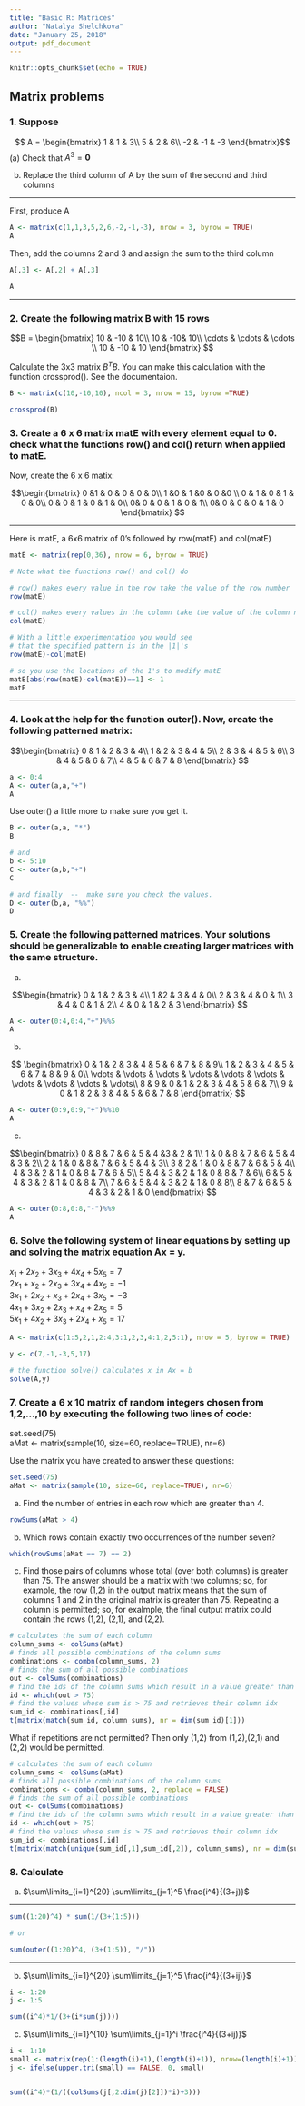 ```yaml
---
title: "Basic R: Matrices"
author: "Natalya Shelchkova"
date: "January 25, 2018"
output: pdf_document
---
```


```r
knitr::opts_chunk$set(echo = TRUE)
```

## Matrix problems

### 1. Suppose

$$ A = \begin{bmatrix}
1 & 1 & 3\\ 
5 & 2 & 6\\ 
-2 & -1 & -3
\end{bmatrix}$$
(a) Check that $A^3 = \mathbf{0}$  

(b) Replace the third column of A by the 
sum of the second and third columns  

******   
First, produce A

```r
A <- matrix(c(1,1,3,5,2,6,-2,-1,-3), nrow = 3, byrow = TRUE)
A
```

Then, add the columns 2 and 3 and assign the sum to the third column


```r
A[,3] <- A[,2] + A[,3]

A
```


******

### 2. Create the following matrix B with 15 rows

$$B = \begin{bmatrix}
10 & -10 & 10\\
10 &  -10& 10\\
 \cdots & \cdots  & \cdots \\
10 & -10 & 10
\end{bmatrix} $$

Calculate the 3x3 matrix $B^TB$.  You can make this calculation with the function crossprod().  See the documentaion. 

```r

B <- matrix(c(10,-10,10), ncol = 3, nrow = 15, byrow =TRUE)

crossprod(B)

```

\newpage  


### 3. Create a 6 x 6 matrix matE  with every element equal to 0.  check what the functions row() and col() return when applied to matE.
Now, create the 6 x 6 matix:

$$\begin{bmatrix}
0 &1  & 0 & 0 & 0 & 0\\
1 &0 & 1 &0  & 0 &0 \\
0 & 1 & 0 & 1 & 0 & 0\\
0 & 0 & 1 & 0 & 1 & 0\\
0& 0 & 0 & 1 & 0 & 1\\
0& 0 & 0 & 0 & 1 & 0
\end{bmatrix} $$  

******
Here is matE, a 6x6 matrix of 0's followed by row(matE) and col(matE)
```r
matE <- matrix(rep(0,36), nrow = 6, byrow = TRUE)  

# Note what the functions row() and col() do

# row() makes every value in the row take the value of the row number
row(matE)

# col() makes every values in the column take the value of the column number
col(matE)

```


```r
# With a little experimentation you would see
# that the specified pattern is in the |1|'s
row(matE)-col(matE)
```
\newpage
```r
# so you use the locations of the 1's to modify matE 
matE[abs(row(matE)-col(matE))==1] <- 1
matE
```

******


### 4.  Look at the help for the function outer().  Now, create the following patterned matrix:

$$\begin{bmatrix}
0 & 1 & 2 & 3 & 4\\
1 & 2 & 3 & 4 & 5\\
2 & 3 & 4 & 5 & 6\\
3 & 4 & 5 & 6 & 7\\
4 & 5 & 6 & 7 & 8
\end{bmatrix} $$

```r

a <- 0:4
A <- outer(a,a,"+")
A
```

Use outer() a little more to make sure you get it.

```r
B <- outer(a,a, "*")
B

# and
b <- 5:10
C <- outer(a,b,"+")
C

# and finally  --  make sure you check the values.
D <- outer(b,a, "%%")
D
```


### 5.  Create the following patterned matrices.  Your solutions should be generalizable to enable creating larger matrices with the same structure.

(a)

$$\begin{bmatrix}
0 & 1 & 2 & 3 & 4\\
1 &2 & 3 & 4 & 0\\
2 & 3 & 4 & 0 & 1\\
3 & 4 & 0 & 1 & 2\\
4 & 0 & 1 & 2 & 3
\end{bmatrix}  $$

```r

A <- outer(0:4,0:4,"+")%%5  
A

```

(b)

$$ \begin{bmatrix}
0 & 1 & 2 & 3 & 4 & 5 & 6 & 7 & 8 & 9\\
1 & 2 & 3 & 4 & 5 & 6 & 7 & 8 & 9 & 0\\
\vdots  & \vdots & \vdots & \vdots & \vdots & \vdots & \vdots & \vdots & \vdots & \vdots\\
8 & 9 & 0 & 1 & 2 & 3 & 4 & 5 & 6 & 7\\
9 & 0 & 1 & 2 & 3 & 4 & 5 & 6 & 7 & 8
\end{bmatrix} $$

```r

A <- outer(0:9,0:9,"+")%%10
A

```

(c)

$$\begin{bmatrix}
0 & 8 & 7 & 6 & 5 & 4 &3  & 2 & 1\\
1 & 0 & 8 & 7 & 6 & 5 & 4 & 3 & 2\\
2 & 1 & 0 & 8 & 7 & 6 & 5 & 4 & 3\\
3 & 2 & 1 & 0 & 8 & 7 & 6 & 5 & 4\\
4 & 3 & 2 & 1 & 0 & 8 & 7 & 6 & 5\\
5 & 4 & 3 & 2 & 1 & 0 & 8 & 7 & 6\\
6 & 5 & 4 & 3 & 2 & 1 & 0 & 8 & 7\\
7 & 6 & 5 & 4 & 3 & 2 & 1 & 0 & 8\\
8 & 7 & 6 & 5 & 4 & 3 & 2 & 1 & 0
\end{bmatrix} $$

```r

A <- outer(0:8,0:8,"-")%%9
A

```

### 6.  Solve the following system of linear equations by setting up and solving the matrix equation Ax = y.

$x_1 + 2x_2 + 3x_3 + 4x_4 + 5x_5 =  7$  
$2x_1 +  x_2 + 2x_3 + 3x_4 + 4x_5 = -1$  
$3x_1 + 2x_2 +  x_3 + 2x_4 + 3x_5 = -3$  
$4x_1 + 3x_2 + 2x_3 +  x_4 + 2x_5 =  5$  
$5x_1 + 4x_2 + 3x_3 + 2x_4 +  x_5 = 17$  

```r
A <- matrix(c(1:5,2,1,2:4,3:1,2,3,4:1,2,5:1), nrow = 5, byrow = TRUE)

y <- c(7,-1,-3,5,17)

# the function solve() calculates x in Ax = b
solve(A,y)
```

### 7. Create a 6 x 10 matrix of random integers chosen from 1,2,...,10 by executing the following two lines of code:

set.seed(75)  
aMat <- matrix(sample(10, size=60, replace=TRUE), nr=6)  

Use the matrix you have created to answer these questions:

```r

set.seed(75)  
aMat <- matrix(sample(10, size=60, replace=TRUE), nr=6) 

```

(a) Find the number of entries in each row which are greater than 4.

```r

rowSums(aMat > 4)

```

(b) Which rows contain exactly two occurrences of the number seven?

```r

which(rowSums(aMat == 7) == 2)

```

(c) Find those pairs of columns whose total (over both columns) is greater than 75.  The answer should be a matrix with two columns; so, for example, the row (1,2) in the output matrix means that the sum of columns 1 and 2 in the original matrix is greater than 75.  Repeating a column is permitted; so, for exalmple, the final output matrix could contain the rows (1,2), (2,1), and (2,2).  

```r
# calculates the sum of each column
column_sums <- colSums(aMat)
# finds all possible combinations of the column sums
combinations <- combn(column_sums, 2)
# finds the sum of all possible combinations 
out <- colSums(combinations)
# find the ids of the column sums which result in a value greater than 75
id <- which(out > 75)
# find the values whose sum is > 75 and retrieves their column idx
sum_id <- combinations[,id]
t(matrix(match(sum_id, column_sums), nr = dim(sum_id)[1]))

```

What if repetitions are not permitted? Then only (1,2) from (1,2),(2,1) and (2,2) would be permitted.

```r

# calculates the sum of each column
column_sums <- colSums(aMat)
# finds all possible combinations of the column sums
combinations <- combn(column_sums, 2, replace = FALSE)
# finds the sum of all possible combinations 
out <- colSums(combinations)
# find the ids of the column sums which result in a value greater than 75
id <- which(out > 75)
# find the values whose sum is > 75 and retrieves their column idx
sum_id <- combinations[,id]
t(matrix(match(unique(sum_id[,1],sum_id[,2]), column_sums), nr = dim(sum_id)[1]))

```


### 8. Calculate

(a) $\sum\limits_{i=1}^{20} \sum\limits_{j=1}^5 \frac{i^4}{(3+j)}$

******
```r
sum((1:20)^4) * sum(1/(3+(1:5)))

# or

sum(outer((1:20)^4, (3+(1:5)), "/"))

```
******

(b) $\sum\limits_{i=1}^{20} \sum\limits_{j=1}^5 \frac{i^4}{(3+ij)}$

```r

i <- 1:20
j <- 1:5

sum((i^4)*1/(3+(i*sum(j))))


```

(c) $\sum\limits_{i=1}^{10} \sum\limits_{j=1}^i \frac{i^4}{(3+ij)}$

```r

i <- 1:10
small <- matrix(rep(1:(length(i)+1),(length(i)+1)), nrow=(length(i)+1))
j <- ifelse(upper.tri(small) == FALSE, 0, small)


sum((i^4)*(1/((colSums(j[,2:dim(j)[2]])*i)+3)))

```
